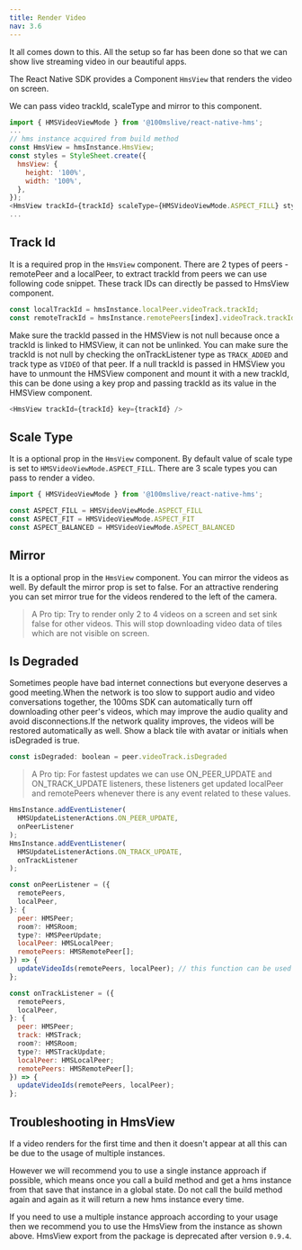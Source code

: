```yaml
---
title: Render Video
nav: 3.6
---
```

It all comes down to this. All the setup so far has been done so that we can show live streaming video in our beautiful apps.

The React Native SDK provides a Component `HmsView` that renders the video on screen.

We can pass video trackId, scaleType and mirror to this component.

```js
import { HMSVideoViewMode } from '@100mslive/react-native-hms';
...
// hms instance acquired from build method
const HmsView = hmsInstance.HmsView;
const styles = StyleSheet.create({
  hmsView: {
    height: '100%',
    width: '100%',
  },
});
<HmsView trackId={trackId} scaleType={HMSVideoViewMode.ASPECT_FILL} style={styles.hmsView} mirror={true} />
...
```


## Track Id
It is a required prop in the `HmsView` component. There are 2 types of peers - remotePeer and a localPeer, to extract trackId from peers we can use following code snippet. These track IDs can directly be passed to HmsView component.
```js
const localTrackId = hmsInstance.localPeer.videoTrack.trackId;
const remoteTrackId = hmsInstance.remotePeers[index].videoTrack.trackId;
```
Make sure the trackId passed in the HMSView is not null because once a trackId is linked to HMSView, it can not be unlinked. You can make sure the trackId is not null by checking the onTrackListener type as `TRACK_ADDED` and track type as `VIDEO` of that peer. If a null trackId is 
passed in HMSView you have to unmount the HMSView component and mount it with a new trackId, this can be done using a key prop and passing trackId as its value in the HMSView component.
```js
<HmsView trackId={trackId} key={trackId} />
```

## Scale Type
It is a optional prop in the `HmsView` component. By default value of scale type is set to `HMSVideoViewMode.ASPECT_FILL`. There are 3 scale types you can pass to render a video. 
```js
import { HMSVideoViewMode } from '@100mslive/react-native-hms';

const ASPECT_FILL = HMSVideoViewMode.ASPECT_FILL
const ASPECT_FIT = HMSVideoViewMode.ASPECT_FIT
const ASPECT_BALANCED = HMSVideoViewMode.ASPECT_BALANCED
```

## Mirror
It is a optional prop in the `HmsView` component. You can mirror the videos as well. By default the mirror prop is set to false. For an attractive rendering you can set mirror true for the videos rendered to the left of the camera.

> A Pro tip: Try to render only 2 to 4 videos on a screen and set sink false for other videos. This will stop downloading video data of tiles which are not visible on screen.

## Is Degraded
Sometimes people have bad internet connections but everyone deserves a good meeting.When the network is too slow to support audio and video conversations together, the 100ms SDK can automatically turn off downloading other peer's videos, which may improve the audio quality and avoid disconnections.If the network quality improves, the videos will be restored automatically as well.
Show a black tile with avatar or initials when isDegraded is true.
```js
const isDegraded: boolean = peer.videoTrack.isDegraded
```

> A Pro tip: For fastest updates we can use ON_PEER_UPDATE and ON_TRACK_UPDATE listeners, these listeners get updated localPeer and remotePeers whenever there is any event related to these values.

```js
HmsInstance.addEventListener(
  HMSUpdateListenerActions.ON_PEER_UPDATE,
  onPeerListener
);
HmsInstance.addEventListener(
  HMSUpdateListenerActions.ON_TRACK_UPDATE,
  onTrackListener
);

const onPeerListener = ({
  remotePeers,
  localPeer,
}: {
  peer: HMSPeer;
  room?: HMSRoom;
  type?: HMSPeerUpdate;
  localPeer: HMSLocalPeer;
  remotePeers: HMSRemotePeer[];
}) => {
  updateVideoIds(remotePeers, localPeer); // this function can be used to update local and remotePeers on React-Native side
};

const onTrackListener = ({
  remotePeers,
  localPeer,
}: {
  peer: HMSPeer;
  track: HMSTrack;
  room?: HMSRoom;
  type?: HMSTrackUpdate;
  localPeer: HMSLocalPeer;
  remotePeers: HMSRemotePeer[];
}) => {
  updateVideoIds(remotePeers, localPeer);
};
```

## Troubleshooting in HmsView

If a video renders for the first time and then it doesn't appear at all this can be due to the usage of multiple instances.

However we will recommend you to use a single instance approach if possible, which means once you call a build method and get a hms instance from that save that instance in a global state. Do not call the build method again and again as it will return a new hms instance every time.

If you need to use a multiple instance approach according to your usage then we recommend you to use the HmsView from the instance as shown above. HmsView export from the package is deprecated after version `0.9.4`.
